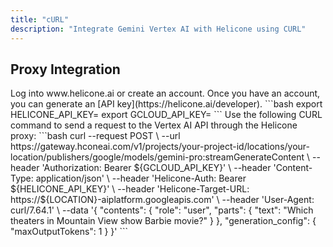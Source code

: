 ```yaml
---
title: "cURL"
description: "Integrate Gemini Vertex AI with Helicone using CURL"
---
```


## Proxy Integration

<Steps>
  <Step title="Create an account + Generate an API Key">
    Log into www.helicone.ai or create an account. Once you have an account, you
    can generate an [API key](https://helicone.ai/developer).
  </Step>
  <Step title="Set API keys as environment variables">
    ```bash
    export HELICONE_API_KEY=<your API key>
    export GCLOUD_API_KEY=<your Google Cloud API key>
    ```
  </Step>
  <Step title="Send a request using CURL">
    Use the following CURL command to send a request to the Vertex AI API through the Helicone proxy:
    ```bash
    curl --request POST \
      --url https://gateway.hconeai.com/v1/projects/your-project-id/locations/your-location/publishers/google/models/gemini-pro:streamGenerateContent \
      --header 'Authorization: Bearer ${GCLOUD_API_KEY}' \
      --header 'Content-Type: application/json' \
      --header 'Helicone-Auth: Bearer ${HELICONE_API_KEY}' \
      --header 'Helicone-Target-URL: https://${LOCATION}-aiplatform.googleapis.com' \
      --header 'User-Agent: curl/7.64.1' \
      --data '{
      "contents": {
        "role": "user",
        "parts": {
          "text": "Which theaters in Mountain View show Barbie movie?"
        }
      },
      "generation_config": {
        "maxOutputTokens": 1
      }
    }'
    ```
  </Step>
</Steps>
